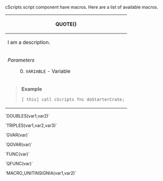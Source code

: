 cScripts script component have macros. Here are a list of available macros.

{| style="width: 100%;"
! scope="row" colspan="2"| QUOTE()
|-
| scope="row" colspan="2"| I am a description.
|-
|''Parameters''
: 0. <code>VARIABLE</code> - Variable
|
|-
| scope="row" colspan="2"| <blockquote>'''Example'''
<pre>
[_this] call cScripts_fnc_doStarterCrate;
</pre></blockquote>
|}




`DOUBLES(var1,var2)`

`TRIPLES(var1,var2,var3)`

`GVAR(var)`

`QGVAR(var)`

`FUNC(var)`

`QFUNC(var)`

`MACRO_UNITINSIGNIA(var1,var2)`